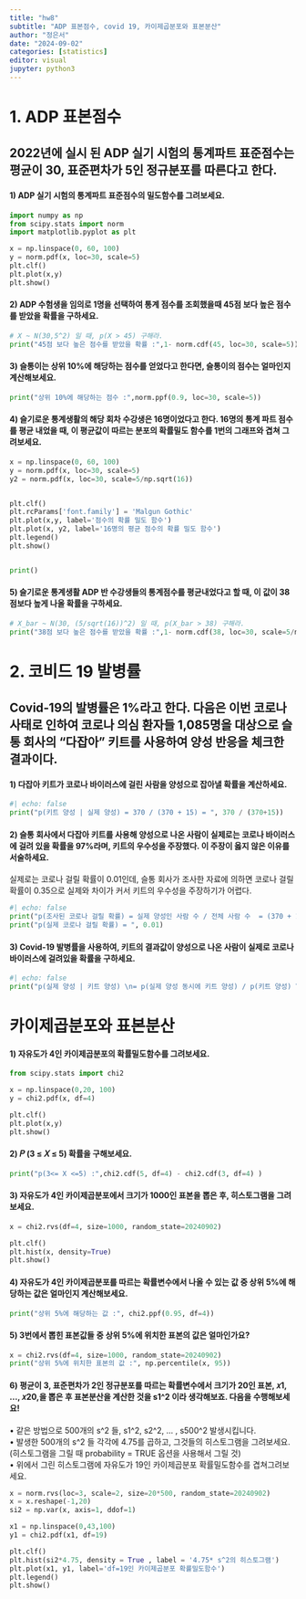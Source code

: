 ```yaml
---
title: "hw8"
subtitle: "ADP 표본점수, covid 19, 카이제곱분포와 표본분산"
author: "정은서"
date: "2024-09-02"
categories: [statistics]
editor: visual
jupyter: python3
---
```


# 1. ADP 표본점수  


## 2022년에 실시 된 ADP 실기 시험의 통계파트 표준점수는 평균이 30, 표준편차가 5인 정규분포를 따른다고 한다.    
#### 1) ADP 실기 시험의 통계파트 표준점수의 밀도함수를 그려보세요.  
```python
import numpy as np
from scipy.stats import norm
import matplotlib.pyplot as plt

x = np.linspace(0, 60, 100)
y = norm.pdf(x, loc=30, scale=5)
plt.clf()
plt.plot(x,y)
plt.show()
```

#### 2) ADP 수험생을 임의로 1명을 선택하여 통계 점수를 조회했을때 45점 보다 높은 점수를 받았을 확률을 구하세요.  
```python
# X ~ N(30,5^2) 일 때, p(X > 45) 구해라.
print("45점 보다 높은 점수를 받았을 확률 :",1- norm.cdf(45, loc=30, scale=5))
```

#### 3) 슬통이는 상위 10%에 해당하는 점수를 얻었다고 한다면, 슬통이의 점수는 얼마인지 계산해보세요.  
```python
print("상위 10%에 해당하는 점수 :",norm.ppf(0.9, loc=30, scale=5))
```

#### 4) 슬기로운 통계생활의 해당 회차 수강생은 16명이었다고 한다. 16명의 통계 파트 점수를 평균 내었을 때, 이 평균값이 따르는 분포의 확률밀도 함수를 1번의 그래프와 겹쳐 그려보세요.  
```python
x = np.linspace(0, 60, 100)
y = norm.pdf(x, loc=30, scale=5)
y2 = norm.pdf(x, loc=30, scale=5/np.sqrt(16))


plt.clf()
plt.rcParams['font.family'] = 'Malgun Gothic'
plt.plot(x,y, label='점수의 확률 밀도 함수')
plt.plot(x, y2, label='16명의 평균 점수의 확률 밀도 함수')
plt.legend()
plt.show()


print()
```

#### 5) 슬기로운 통계생활 ADP 반 수강생들의 통계점수를 평균내었다고 할 때, 이 값이 38점보다 높게 나올 확률을 구하세요.   
```python
# X_bar ~ N(30, (5/sqrt(16))^2) 일 때, p(X_bar > 38) 구해라.
print("38점 보다 높은 점수를 받았을 확률 :",1- norm.cdf(38, loc=30, scale=5/np.sqrt(16)))
```

#  



# 2. 코비드 19 발병률
## Covid‑19의 발병률은 1%라고 한다. 다음은 이번 코로나 사태로 인하여 코로나 의심 환자들 1,085명을 대상으로 슬통 회사의 “다잡아” 키트를 사용하여 양성 반응을 체크한 결과이다.

#### 1) 다잡아 키트가 코로나 바이러스에 걸린 사람을 양성으로 잡아낼 확률을 계산하세요.  
```python
#| echo: false
print("p(키트 양성 | 실제 양성) = 370 / (370 + 15) = ", 370 / (370+15))
```



#### 2) 슬통 회사에서 다잡아 키트를 사용해 양성으로 나온 사람이 실제로는 코로나 바이러스에 걸려 있을 확률을 97%라며, 키트의 우수성을 주장했다. 이 주장이 옳지 않은 이유를 서술하세요.
실제로는 코로나 걸릴 확률이 0.01인데, 슬통 회사가 조사한 자료에 의하면 코로나 걸릴 확률이 0.35으로 실제와 차이가 커서 키트의 우수성을 주장하기가 어렵다.  
```python
#| echo: false
print("p(조사된 코로나 걸릴 확률) = 실제 양성인 사람 수 / 전체 사람 수  = (370 + 15) / (370 + 10 + 15 + 690) = ", (370 + 15) / (370 + 10 + 15 + 690))
print("p(실제 코로나 걸릴 확률) = ", 0.01)
```

#### 3) Covid‑19 발병률을 사용하여, 키트의 결과값이 양성으로 나온 사람이 실제로 코로나 바이러스에 걸려있을 확률을 구하세요.  
```python
#| echo: false
print("p(실제 양성 | 키트 양성) \n= p(실제 양성 동시에 키트 양성) / p(키트 양성) \n= p(실제 양성)*p(키트 양성 | 실제 양성) / {p(실제 양성)*p(키트 양성 | 실제 양성) + p(실제 음성)*p(키트 양성 | 실제 음성)} \n= 0.01*370/(370+15) / {0.01*370/(370+15) + (1-0.01)*10/(10+690)} \n=", (0.01*370/(370+15)) / (0.01*370/(370+15) + (1-0.01)*10/(10+690)))
```




#  






# 카이제곱분포와 표본분산

#### 1) 자유도가 4인 카이제곱분포의 확률밀도함수를 그려보세요.  
```python
from scipy.stats import chi2

x = np.linspace(0,20, 100)
y = chi2.pdf(x, df=4)

plt.clf()
plt.plot(x,y)
plt.show()
```

#### 2) 𝑃 (3 ≤ 𝑋 ≤ 5) 확률을 구해보세요.  
```python
print("p(3<= X <=5) :",chi2.cdf(5, df=4) - chi2.cdf(3, df=4) )
```

#### 3) 자유도가 4인 카이제곱분포에서 크기가 1000인 표본을 뽑은 후, 히스토그램을 그려보세요.  
```python
x = chi2.rvs(df=4, size=1000, random_state=20240902)

plt.clf()
plt.hist(x, density=True)
plt.show()
```

#### 4) 자유도가 4인 카이제곱분포를 따르는 확률변수에서 나올 수 있는 값 중 상위 5%에 해당하는 값은 얼마인지 계산해보세요.  
```python
print("상위 5%에 해당하는 값 :", chi2.ppf(0.95, df=4))
```

#### 5) 3번에서 뽑힌 표본값들 중 상위 5%에 위치한 표본의 값은 얼마인가요?  
```python
x = chi2.rvs(df=4, size=1000, random_state=20240902)
print("상위 5%에 위치한 표본의 값 :", np.percentile(x, 95))
```

#### 6) 평균이 3, 표준편차가 2인 정규분포를 따르는 확률변수에서 크기가 20인 표본, 𝑥1, ..., 𝑥20,을 뽑은 후 표본분산을 계산한 것을 s1^2 이라 생각해보죠. 다음을 수행해보세요!
• 같은 방법으로 500개의 s^2 들, s1^2, s2^2, ... , s500^2 발생시킵니다.  
• 발생한 500개의 s^2 들 각각에 4.75를 곱하고, 그것들의 히스토그램을 그려보세요. (히스토그램을 그릴 때 probability = TRUE 옵션을 사용해서 그릴 것)  
• 위에서 그린 히스토그램에 자유도가 19인 카이제곱분포 확률밀도함수를 겹쳐그려보세요.    
```python
x = norm.rvs(loc=3, scale=2, size=20*500, random_state=20240902)
x = x.reshape(-1,20)
si2 = np.var(x, axis=1, ddof=1)

x1 = np.linspace(0,43,100)
y1 = chi2.pdf(x1, df=19)

plt.clf()
plt.hist(si2*4.75, density = True , label = '4.75* s^2의 히스토그램')
plt.plot(x1, y1, label='df=19인 카이제곱분포 확률밀도함수')
plt.legend()
plt.show()
```

